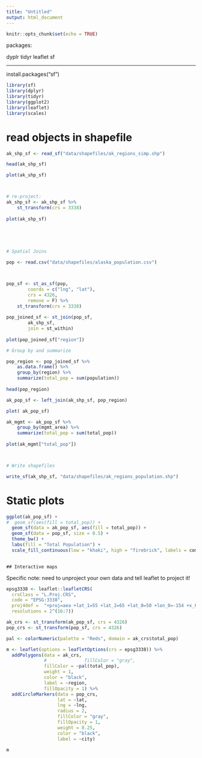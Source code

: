```yaml
---
title: "Untitled"
output: html_document
---
```


```r
knitr::opts_chunk$set(echo = TRUE)
```

packages:

dyplr
tidyr
leaflet
sf

------

install.packages("sf")

```r
library(sf)
library(dplyr)
library(tidyr)
library(ggplot2)
library(leaflet)
library(scales)
```



# read objects in shapefile
```r
ak_shp_sf <- read_sf("data/shapefiles/ak_regions_simp.shp")

head(ak_shp_sf)

plot(ak_shp_sf)



# re-project:
ak_shp_sf <- ak_shp_sf %>%
	st_transform(crs = 3338)
	
plot(ak_shp_sf)
	


	

# Spatial Joins

pop <- read.csv("data/shapefiles/alaska_population.csv")



pop_sf <- st_as_sf(pop, 
		coords = c("lng", "lat"),
		crs = 4326,
		remove = F) %>%
	st_transform(crs = 3338)
	
pop_joined_sf <- st_join(pop_sf, 
		ak_shp_sf, 
		join = st_within)
		
plot(pop_joined_sf["region"])

# Group by and summarize

pop_region <- pop_joined_sf %>%
	as.data.frame() %>%
	group_by(region) %>%
	summarize(total_pop = sum(population))
	
head(pop_region)

ak_pop_sf <- left_join(ak_shp_sf, pop_region)

plot( ak_pop_sf)

ak_mgmt <- ak_pop_sf %>%
	group_by(mgmt_area) %>%
	summarize(total_pop = sum(total_pop))
	
plot(ak_mgmt["total_pop"])



# Write shapefiles

write_sf(ak_shp_sf, "data/shapefiles/ak_regions_population.shp")

```


# Static plots

```r
ggplot(ak_pop_sf) +
#  geom_sf(aes(fill = total_pop)) +
  geom_sf(data = ak_pop_sf, aes(fill = total_pop)) +
  geom_sf(data = pop_sf, size = 0.5) + 
  theme_bw() +
  labs(fill = "Total Population") +
  scale_fill_continuous(low = "khaki", high = "firebrick", labels = comma) 
  
```

	## Interactive maps

Specific note: need to unproject your own data and tell leaflet to project it!

```r
epsg3338 <- leaflet::leafletCRS(
  crsClass = "L.Proj.CRS",
  code = "EPSG:3338",
  proj4def =  "+proj=aea +lat_1=55 +lat_2=65 +lat_0=50 +lon_0=-154 +x_0=0 +y_0=0 +ellps=GRS80 +towgs84=0,0,0,0,0,0,0 +units=m +no_defs",
  resolutions = 2^(16:7))
```
	
	
```r
ak_crs <- st_transform(ak_pop_sf, crs = 4326)
pop_crs <- st_transform(pop_sf, crs = 4326)
```
	
		
```r
pal <- colorNumeric(palette = "Reds", domain = ak_crs$total_pop)

m <- leaflet(options = leafletOptions(crs = epsg3338)) %>% 
  addPolygons(data = ak_crs,
              #              fillColor = "gray",
              fillColor = ~pal(total_pop),
              weight = 1,
              color = "black",
              label = ~region,
              fillOpacity = 1) %>% 
  addCircleMarkers(data = pop_crs,
                   lat = ~lat,
                   lng = ~lng,
                   radius = 2,
                   fillColor = "gray",
                   fillOpacity = 1,
                   weight = 0.25,
                   color = "black",
                   label = ~city)

m

```
		
